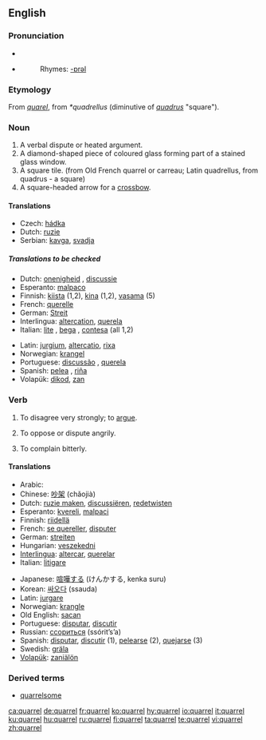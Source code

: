 ==English==

===Pronunciation===
*{{IPA|/ˈkwɒrəl/}}
*{{SAMPA|/"kwQr@l/}}
*:Rhymes: [[Rhymes:English:-ɒrəl|-ɒrəl]]

===Etymology===
From {{OF.}} ''[[quarel]]'', from {{VL.}} ''*quadrellus'' (diminutive of ''[[quadrus]]'' "square").

===Noun===
{{en-noun}}
{{wikipedia}}
# A verbal dispute or heated argument.
# A diamond-shaped piece of coloured glass forming part of a stained glass window.
# A square tile. (from Old French quarrel or carreau;  Latin quadrellus, from quadrus - a square)
# A square-headed arrow for a [[crossbow]].

====Translations====
{{trans-top|verbal dispute or heated argument}}
*Czech: [[hádka]] {{f}}
*Dutch: [[ruzie]] {{f}}
*Serbian: [[kavga]], [[svadja]]
{{trans-mid}}
{{trans-bottom}}
=====Translations to be checked=====
{{rfc-trans}}
{{trans-top|to be checked}}
*Dutch: [[onenigheid]] {{f}}, [[discussie]] {{f}}
*Esperanto: [[malpaco]]
*Finnish: [[kiista]] (1,2), [[kina]] (1,2), [[vasama]] (5)
*French: [[querelle]] {{f}}
*German: [[Streit]] {{m}}
*Interlingua: [[altercation]], [[querela]]
*Italian: [[lite]] {{f}}, [[bega]] {{f}}, [[contesa]] {{f}} (all 1,2)
{{trans-mid}}
*Latin: [[jurgium]], [[altercatio]], [[rixa]]
*Norwegian: [[krangel]]
*Portuguese: [[discussão]] {{f}}, [[querela]] {{f}}
*Spanish: [[pelea]] {{f}}, [[riña]] {{f}}
*Volapük: [[dikod]], [[zan]]
{{trans-bottom}}

===Verb===
{{en-verb|quarrels|quarreling|quarreled}}

# To disagree very strongly; to [[argue]].
# {{rfd-redundant}} To oppose or dispute angrily.
# {{rfv-sense}} To complain bitterly.

====Translations====
{{rfc-trans}}
{{trans-top|}}
*Arabic: {{ARchar|[[تخاصم]]}} {{IPAchar|(taxáʂʂama)}}
*Chinese: [[吵架]] (chǎojià)
*Dutch: [[ruzie maken]], [[discussiëren]], [[redetwisten]]
*Esperanto: [[kvereli]], [[malpaci]]
*Finnish: [[riidellä]]
*French: [[quereller|se quereller]], [[disputer]]
*German: [[streiten]]
*Hungarian: [[veszekedni]]
*[[Interlingua]]: [[altercar]], [[querelar]]
*Italian: [[litigare]]
{{trans-mid}}
*Japanese: [[喧嘩する]] (けんかする, kenka suru)
*Korean: [[싸오다]] (ssauda)
*Latin: [[jurgare]]
*Norwegian: [[krangle]]
*Old English: [[sacan]]
*Portuguese: [[disputar]], [[discutir]]
*Russian: [[ссориться]] (ssórit’s’a)
*Spanish: [[disputar]], [[discutir]] (1), [[pelearse]] (2), [[quejarse]] (3)
*Swedish: [[gräla]]
*[[Volapük]]: [[zaniälön]]
{{trans-bottom}}

===Derived terms===
*[[quarrelsome]]

[[ca:quarrel]]
[[de:quarrel]]
[[fr:quarrel]]
[[ko:quarrel]]
[[hy:quarrel]]
[[io:quarrel]]
[[it:quarrel]]
[[ku:quarrel]]
[[hu:quarrel]]
[[ru:quarrel]]
[[fi:quarrel]]
[[ta:quarrel]]
[[te:quarrel]]
[[vi:quarrel]]
[[zh:quarrel]]